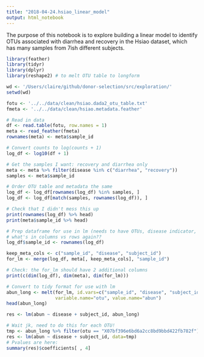 ```yaml
---
title: "2018-04-24.hsiao_linear_model"
output: html_notebook
---
```


The purpose of this notebook is to explore building a linear model to identify OTUs associated with diarrhea and recovery in the Hsiao dataset, which has many samples from 7ish different subjects.

```r
library(feather)
library(tidyr)
library(dplyr)
library(reshape2) # to melt OTU table to longform

wd <- '/Users/claire/github/donor-selection/src/exploration/'
setwd(wd)
```

```r
fotu <- '../../data/clean/hsiao.dada2_otu_table.txt'
fmeta <- '../../data/clean/hsiao.metadata.feather'

# Read in data
df <- read.table(fotu, row.names = 1)
meta <- read_feather(fmeta)
rownames(meta) <- meta$sample_id

# Convert counts to log(counts + 1)
log_df <- log10(df + 1)
```
```r
# Get the samples I want: recovery and diarrhea only
meta <- meta %>% filter(disease %in% c("diarrhea", "recovery"))
samples <- meta$sample_id

# Order OTU table and metadata the same
log_df <- log_df[rownames(log_df) %in% samples, ]
log_df <- log_df[match(samples, rownames(log_df)), ]

# Check that I didn't mess this up
print(rownames(log_df) %>% head)
print(meta$sample_id %>% head)

# Prep dataframe for use in lm (needs to have OTUs, disease indicator, subject indicator)
# what's in columns vs rows again??
log_df$sample_id <- rownames(log_df)

keep_meta_cols <- c("sample_id", "disease", "subject_id")
for_lm <- merge(log_df, meta[, keep_meta_cols], "sample_id")

# Check: the for_lm should have 2 additional columns
print(c(dim(log_df), dim(meta), dim(for_lm)))

# Convert to tidy format for use with lm
abun_long <- melt(for_lm, id.vars=c("sample_id", "disease", "subject_id"),
                  variable.name="otu", value.name="abun")
head(abun_long)
```

```r
res <- lm(abun ~ disease + subject_id, abun_long)

# Wait jk, need to do this for each OTU!
tmp <- abun_long %>% filter(otu == "X07bf396e6bd6a2cc8bd9bbd422fb782f")
res <- lm(abun ~ disease + subject_id, data=tmp)
# Pvalues are here:
summary(res)$coefficients[ , 4]
```